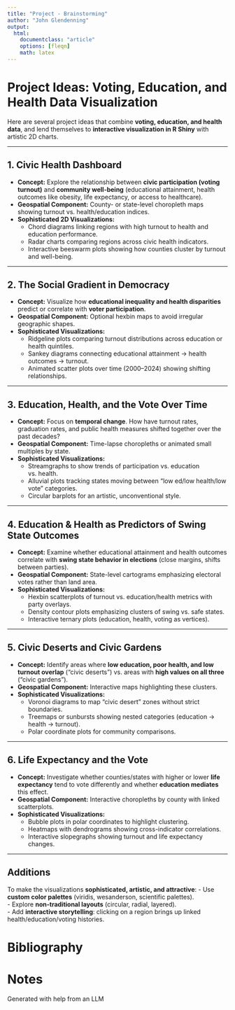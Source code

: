 ```yaml
---
title: "Project - Brainstorming"
author: "John Glendenning"
output: 
  html:
    documentclass: "article"
    options: [fleqn]
    math: latex
---
```

# Project Ideas: Voting, Education, and Health Data Visualization

Here are several project ideas that combine **voting, education, and health data**, and lend themselves to **interactive visualization in R Shiny** with artistic 2D charts.

---

## 1. Civic Health Dashboard
- **Concept:** Explore the relationship between **civic participation (voting turnout)** and **community well-being** (educational attainment, health outcomes like obesity, life expectancy, or access to healthcare).  
- **Geospatial Component:** County- or state-level choropleth maps showing turnout vs. health/education indices.  
- **Sophisticated 2D Visualizations:**  
  - Chord diagrams linking regions with high turnout to health and education performance.  
  - Radar charts comparing regions across civic health indicators.  
  - Interactive beeswarm plots showing how counties cluster by turnout and well-being.

---

## 2. The Social Gradient in Democracy
- **Concept:** Visualize how **educational inequality and health disparities** predict or correlate with **voter participation**.  
- **Geospatial Component:** Optional hexbin maps to avoid irregular geographic shapes.  
- **Sophisticated Visualizations:**  
  - Ridgeline plots comparing turnout distributions across education or health quintiles.  
  - Sankey diagrams connecting educational attainment → health outcomes → turnout.  
  - Animated scatter plots over time (2000–2024) showing shifting relationships.

---

## 3. Education, Health, and the Vote Over Time
- **Concept:** Focus on **temporal change**. How have turnout rates, graduation rates, and public health measures shifted together over the past decades?  
- **Geospatial Component:** Time-lapse choropleths or animated small multiples by state.  
- **Sophisticated Visualizations:**  
  - Streamgraphs to show trends of participation vs. education vs. health.  
  - Alluvial plots tracking states moving between “low ed/low health/low vote” categories.  
  - Circular barplots for an artistic, unconventional style.

---

## 4. Education & Health as Predictors of Swing State Outcomes
- **Concept:** Examine whether educational attainment and health outcomes correlate with **swing state behavior in elections** (close margins, shifts between parties).  
- **Geospatial Component:** State-level cartograms emphasizing electoral votes rather than land area.  
- **Sophisticated Visualizations:**  
  - Hexbin scatterplots of turnout vs. education/health metrics with party overlays.  
  - Density contour plots emphasizing clusters of swing vs. safe states.  
  - Interactive ternary plots (education, health, voting as vertices).

---

## 5. Civic Deserts and Civic Gardens
- **Concept:** Identify areas where **low education, poor health, and low turnout overlap** ("civic deserts") vs. areas with **high values on all three** ("civic gardens").  
- **Geospatial Component:** Interactive maps highlighting these clusters.  
- **Sophisticated Visualizations:**  
  - Voronoi diagrams to map "civic desert" zones without strict boundaries.  
  - Treemaps or sunbursts showing nested categories (education → health → turnout).  
  - Polar coordinate plots for community comparisons.

---

## 6. Life Expectancy and the Vote
- **Concept:** Investigate whether counties/states with higher or lower **life expectancy** tend to vote differently and whether **education mediates** this effect.  
- **Geospatial Component:** Interactive choropleths by county with linked scatterplots.  
- **Sophisticated Visualizations:**  
  - Bubble plots in polar coordinates to highlight clustering.  
  - Heatmaps with dendrograms showing cross-indicator correlations.  
  - Interactive slopegraphs showing turnout and life expectancy changes.

---

## Additions
To make the visualizations **sophisticated, artistic, and attractive**:
- Use **custom color palettes** (viridis, wesanderson, scientific palettes).  
- Explore **non-traditional layouts** (circular, radial, layered).  
- Add **interactive storytelling**: clicking on a region brings up linked health/education/voting histories.

# Bibliography

# Notes

Generated with help from an LLM

